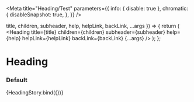 

<Meta
  title="Heading/Test"
  parameters={{
    info: { disable: true },
    chromatic: {
      disableSnapshot: true,
    },
  }}
/>

  title,
  children,
  subheader,
  help,
  helpLink,
  backLink,
  ...args
}) => {
  return (
    <Heading
      title={title}
      children={children}
      subheader={subheader}
      help={help}
      helpLink={helpLink}
      backLink={backLink}
      {...args}
    />
  );
};

# Heading

### Default

<Canvas>
  <Story
    name="default"
    args={{
      title: "This is a heading",
      children: "This is content beneath a heading",
      subheader: "This is a subheading",
      help: "",
      helpLink: "",
      backLink: "",
      divider: true,
      separator: false,
    }}
  >
    {HeadingStory.bind({})}
  </Story>
</Canvas>
